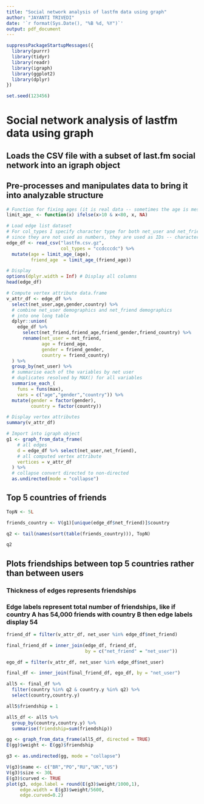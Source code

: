 ```yaml
---
title: "Social network analysis of lastfm data using graph"
author: "JAYANTI TRIVEDI"
date: '`r format(Sys.Date(), "%B %d, %Y")`'
output: pdf_document
---
```


```r
suppressPackageStartupMessages({
  library(purrr)
  library(tidyr)
  library(readr)
  library(igraph)
  library(ggplot2)
  library(dplyr)
})

set.seed(123456)
```

# Social network analysis of lastfm data using graph

## Loads the CSV file with a subset of last.fm social network into an igraph object

## Pre-processes and manipulates data to bring it into analyzable structure

```r
# Function for fixing ages (it is real data -- sometimes the age is messed up)
limit_age_ <- function(x) ifelse(x>10 & x<80, x, NA)

# Load edge list dataset
# For col_types I specify character type for both net_user and net_friend
# since they are not used as numbers, they are used as IDs -- character strings
edge_df <- read_csv("lastfm.csv.gz",
                    col_types = "ccdcccdc") %>%
  mutate(age = limit_age_(age),
         friend_age  = limit_age_(friend_age))

# Display
options(dplyr.width = Inf) # Display all columns
head(edge_df)

# Compute vertex attribute data.frame
v_attr_df <- edge_df %>% 
  select(net_user,age,gender,country) %>%
  # combine net_user demographics and net_friend demographics
  # into one long table
  dplyr::union(
    edge_df %>% 
      select(net_friend,friend_age,friend_gender,friend_country) %>%
      rename(net_user = net_friend,
             age = friend_age,
             gender = friend_gender,
             country = friend_country)
  ) %>%
  group_by(net_user) %>%
  # summarise each of the variables by net user
  # duplicates resolved by MAX() for all variables
  summarise_each_(
    funs = funs(max),
    vars = c("age","gender","country")) %>%
  mutate(gender = factor(gender),
         country = factor(country))

# Display vertex attributes
summary(v_attr_df)

# Import into igraph object
g1 <- graph_from_data_frame(
    # all edges
    d = edge_df %>% select(net_user,net_friend),
    # all computed vertex attribute
    vertices = v_attr_df
  ) %>%
  # collapse convert directed to non-directed
  as.undirected(mode = "collapse")
```

## Top 5 countries of friends

```r
TopN <- 5L

friends_country <- V(g1)[unique(edge_df$net_friend)]$country

q2 <- tail(names(sort(table(friends_country))), TopN)

q2
```


## Plots friendships between top 5 countries rather than between users
### Thickness of edges represents friendships
### Edge labels represent total number of friendships, like if country A has 54,000 friends with country B then edge labels display 54

```r
friend_df = filter(v_attr_df, net_user %in% edge_df$net_friend)

final_friend_df = inner_join(edge_df, friend_df, 
                             by = c("net_friend" = "net_user"))

ego_df = filter(v_attr_df, net_user %in% edge_df$net_user)

final_df <- inner_join(final_friend_df, ego_df, by = "net_user")

all5 <- final_df %>% 
  filter(country %in% q2 & country.y %in% q2) %>% 
  select(country,country.y)

all5$friendship = 1

all5_df <- all5 %>% 
  group_by(country,country.y) %>% 
  summarise(friendship=sum(friendship))

gg <- graph_from_data_frame(all5_df, directed = TRUE)
E(gg)$weight <- E(gg)$friendship

g3 <- as.undirected(gg, mode = "collapse")

V(g3)$name <- c("BR","PO","RU","UK","US")
V(g3)$size <- 30L
E(g3)$curved <- TRUE
plot(g3, edge.label = round(E(g3)$weight/1000,1), 
     edge.width = E(g3)$weight/5600,
     edge.curved=0.2)
```
